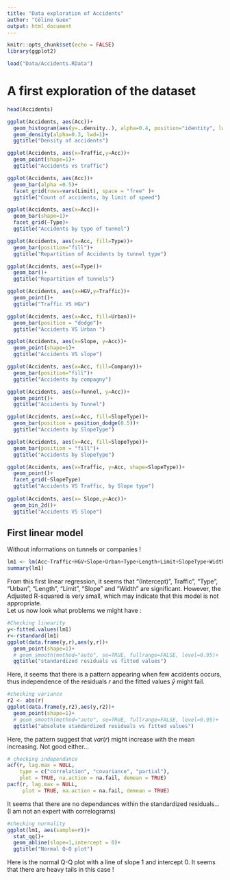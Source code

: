 ```yaml
---
title: "Data exploration of Accidents"
author: "Céline Guex"
output: html_document
---
```


```r
knitr::opts_chunk$set(echo = FALSE)
library(ggplot2)
```

```r
load("Data/Accidents.RData")
```

# A first exploration of the dataset

```r
head(Accidents)
```

```r
ggplot(Accidents, aes(Acc))+
  geom_histogram(aes(y=..density..), alpha=0.4, position="identity", lwd=0.1)+
  geom_density(alpha=0.3, lwd=1)+
  ggtitle("Density of accidents")
```

```r

ggplot(Accidents, aes(x=Traffic,y=Acc))+
  geom_point(shape=1)+
  ggtitle("Accidents vs traffic")

ggplot(Accidents, aes(Acc))+
  geom_bar(alpha =0.5)+
  facet_grid(rows=vars(Limit), space = "free" )+
  ggtitle("Count of accidents, by limit of speed")

ggplot(Accidents, aes(x=Acc))+
  geom_bar(shape=1)+
  facet_grid(~Type)+
  ggtitle("Accidents by type of tunnel")

ggplot(Accidents, aes(x=Acc, fill=Type))+
  geom_bar(position="fill")+
  ggtitle("Repartition of Accidents by tunnel type")

ggplot(Accidents, aes(x=Type))+
  geom_bar()+
  ggtitle("Repartition of tunnels")

ggplot(Accidents, aes(x=HGV,y=Traffic))+
  geom_point()+
  ggtitle("Traffic VS HGV")

ggplot(Accidents, aes(x=Acc, fill=Urban))+
  geom_bar(position = "dodge")+
  ggtitle("Accidents VS Urban ")

ggplot(Accidents, aes(x=Slope, y=Acc))+
  geom_point(shape=1)+
  ggtitle("Accidents VS slope")

ggplot(Accidents, aes(x=Acc, fill=Company))+
  geom_bar(position="fill")+
  ggtitle("Accidents by compagny")

ggplot(Accidents, aes(x=Tunnel, y=Acc))+
  geom_point()+
  ggtitle("Accidents by Tunnel")

ggplot(Accidents, aes(x=Acc, fill=SlopeType))+
  geom_bar(position = position_dodge(0.5))+
  ggtitle("Accidents by SlopeType")

ggplot(Accidents, aes(x=Acc, fill=SlopeType))+
  geom_bar(position = "fill")+
  ggtitle("Accidents by SlopeType")

ggplot(Accidents, aes(x=Traffic, y=Acc, shape=SlopeType))+
  geom_point()+
  facet_grid(~SlopeType)
  ggtitle("Accidents VS Traffic, by Slope type")
  
ggplot(Accidents, aes(x= Slope,y=Acc))+
  geom_bin_2d()+
  ggtitle("Accidents VS Slope")
```

## First linear model

Without informations on tunnels or companies !
```r
lm1 <- lm(Acc~Traffic+HGV+Slope+Urban+Type+Length+Limit+SlopeType+Width+Lanes, data=Accidents)
summary(lm1)
```
From this first linear regression, it seems that "(Intercept)", Traffic", "Type", "Urban", "Length", "Limit", "Slope" and "Width" are significant. However, the Adjusted R-squared is very small, which may indicate that this model is not appropriate. <br>
Let us now look what problems we might have :
```r
#Checking linearity
y<-fitted.values(lm1)
r<-rstandard(lm1)
ggplot(data.frame(y,r),aes(y,r))+
  geom_point(shape=1)+
  # geom_smooth(method="auto", se=TRUE, fullrange=FALSE, level=0.95)+
  ggtitle("standardized residuals vs fitted values")
```

Here, it seems that there is a pattern appearing when few accidents occurs, thus independence of the residuals $r$ and the fitted values $\hat{y}$ might fail.

```r
#checking variance
r2 <- abs(r)
ggplot(data.frame(y,r2),aes(y,r2))+
  geom_point(shape=1)+
  # geom_smooth(method="auto", se=TRUE, fullrange=FALSE, level=0.95)+
  ggtitle("absolute standardized residuals vs fitted values")
```

Here, the pattern suggest that $var(r)$ might increase with the mean increasing. Not good either...

```r
# checking independance
acf(r, lag.max = NULL,
    type = c("correlation", "covariance", "partial"),
    plot = TRUE, na.action = na.fail, demean = TRUE)
pacf(r, lag.max = NULL,
     plot = TRUE, na.action = na.fail, demean = TRUE)
```
It seems that there are no dependances within the standardized residuals... (I am not an expert with correlograms)

```r
#checking normality
ggplot(lm1, aes(sample=r))+
  stat_qq()+
  geom_abline(slope=1,intercept = 0)+
  ggtitle("Normal Q-Q plot")
```

Here is the normal Q-Q plot with a line of slope 1 and intercept 0. It seems that there are heavy tails in this case !

